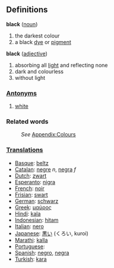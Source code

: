 ==Definitions==
;'''black''' ([[noun]])
#the darkest colour
#a black [[dye]] or [[pigment]]
;'''black''' ([[adjective]])
#absorbing all [[light]] and reflecting none
#dark and colourless
#without light
===[[Antonym]]s===
#[[white]]
===Related words===
:''See'' [[Wiktionary_Appendix:Colours|Appendix:Colours]]

===[[Translation]]s===

* [[Basque]]: [[beltz]]
* [[Catalan]]: [[negre]] ''n'', [[negra]] ''f''
* [[Dutch]]: [[zwart]]
* [[Esperanto]]: [[nigra]]
* [[French]]: [[noir]]
* [[Frisian]]: [[swart]]
* [[German]]: [[schwarz]]
* [[Greek]]: [[μαύρος]]
* [[Hindi]]: [[kala]]
* [[Indonesian]]: [[hitam]]
* [[Italian]]: [[nero]]
* [[Japanese]]: [[黒い]] (くろい, kuroi)
* [[Marathi]]: [[kalla]]
* [[Portuguese]]: [[]]
* [[Spanish]]: [[negro]], [[negra]]
* [[Turkish]]: [[kara]]